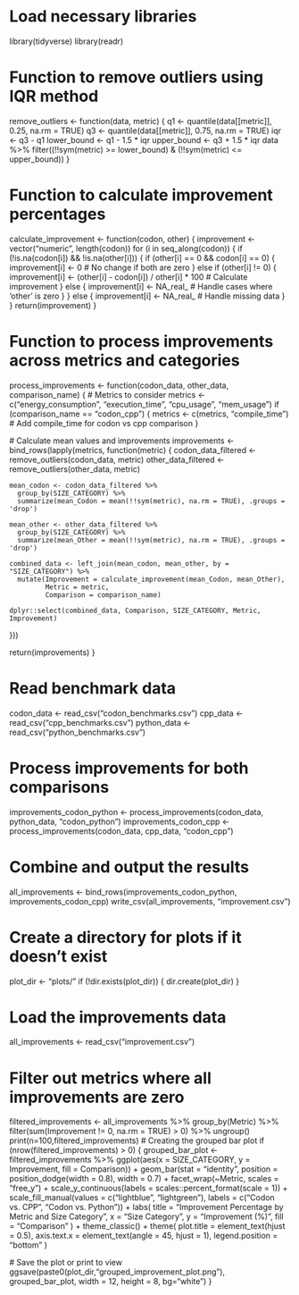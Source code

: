 # Load necessary libraries
library(tidyverse)
library(readr)

# Function to remove outliers using IQR method
remove_outliers <- function(data, metric) {
  q1 <- quantile(data[[metric]], 0.25, na.rm = TRUE)
  q3 <- quantile(data[[metric]], 0.75, na.rm = TRUE)
  iqr <- q3 - q1
  lower_bound <- q1 - 1.5 * iqr
  upper_bound <- q3 + 1.5 * iqr
  data %>% filter((!!sym(metric) >= lower_bound) & (!!sym(metric) <= upper_bound))
}

# Function to calculate improvement percentages
calculate_improvement <- function(codon, other) {
  improvement <- vector("numeric", length(codon))
  for (i in seq_along(codon)) {
    if (!is.na(codon[i]) && !is.na(other[i])) {
      if (other[i] == 0 && codon[i] == 0) {
        improvement[i] <- 0  # No change if both are zero
      } else if (other[i] != 0) {
        improvement[i] <- (other[i] - codon[i]) / other[i] * 100  # Calculate improvement
      } else {
        improvement[i] <- NA_real_  # Handle cases where 'other' is zero
      }
    } else {
      improvement[i] <- NA_real_  # Handle missing data
    }
  }
  return(improvement)
}

# Function to process improvements across metrics and categories
process_improvements <- function(codon_data, other_data, comparison_name) {
  # Metrics to consider
  metrics <- c("energy_consumption", "execution_time", "cpu_usage", "mem_usage")
  if (comparison_name == "codon_cpp") {
    metrics <- c(metrics, "compile_time")  # Add compile_time for codon vs cpp comparison
  }
  
  # Calculate mean values and improvements
  improvements <- bind_rows(lapply(metrics, function(metric) {
    codon_data_filtered <- remove_outliers(codon_data, metric)
    other_data_filtered <- remove_outliers(other_data, metric)
    
    mean_codon <- codon_data_filtered %>%
      group_by(SIZE_CATEGORY) %>%
      summarize(mean_Codon = mean(!!sym(metric), na.rm = TRUE), .groups = 'drop')
    
    mean_other <- other_data_filtered %>%
      group_by(SIZE_CATEGORY) %>%
      summarize(mean_Other = mean(!!sym(metric), na.rm = TRUE), .groups = 'drop')

    combined_data <- left_join(mean_codon, mean_other, by = "SIZE_CATEGORY") %>%
      mutate(Improvement = calculate_improvement(mean_Codon, mean_Other),
             Metric = metric,
             Comparison = comparison_name)
    
    dplyr::select(combined_data, Comparison, SIZE_CATEGORY, Metric, Improvement)
  }))
  
  return(improvements)
}

# Read benchmark data
codon_data <- read_csv("codon_benchmarks.csv")
cpp_data <- read_csv("cpp_benchmarks.csv")
python_data <- read_csv("python_benchmarks.csv")

# Process improvements for both comparisons
improvements_codon_python <- process_improvements(codon_data, python_data, "codon_python")
improvements_codon_cpp <- process_improvements(codon_data, cpp_data, "codon_cpp")

# Combine and output the results
all_improvements <- bind_rows(improvements_codon_python, improvements_codon_cpp)
write_csv(all_improvements, "improvement.csv")

# Create a directory for plots if it doesn't exist
plot_dir <- "plots/"
if (!dir.exists(plot_dir)) {
  dir.create(plot_dir)
}

# Load the improvements data
all_improvements <- read_csv("improvement.csv")

# Filter out metrics where all improvements are zero
filtered_improvements <- all_improvements %>%
  group_by(Metric) %>%
  filter(sum(Improvement != 0, na.rm = TRUE) > 0) %>%
  ungroup()
print(n=100,filtered_improvements)
# Creating the grouped bar plot
if (nrow(filtered_improvements) > 0) {
  grouped_bar_plot <- filtered_improvements %>%
    ggplot(aes(x = SIZE_CATEGORY, y = Improvement, fill = Comparison)) +
    geom_bar(stat = "identity", position = position_dodge(width = 0.8), width = 0.7) +
    facet_wrap(~Metric, scales = "free_y") +
    scale_y_continuous(labels = scales::percent_format(scale = 1)) +
    scale_fill_manual(values = c("lightblue", "lightgreen"), 
                      labels = c("Codon vs. CPP", "Codon vs. Python")) +
    labs(
      title = "Improvement Percentage by Metric and Size Category",
      x = "Size Category",
      y = "Improvement (%)",
      fill = "Comparison"
    ) +
    theme_classic() +
    theme(
      plot.title = element_text(hjust = 0.5),
      axis.text.x = element_text(angle = 45, hjust = 1),
      legend.position = "bottom"
    )

  # Save the plot or print to view
  ggsave(paste0(plot_dir,"grouped_improvement_plot.png"), grouped_bar_plot, width = 12, height = 8, bg="white")
}
